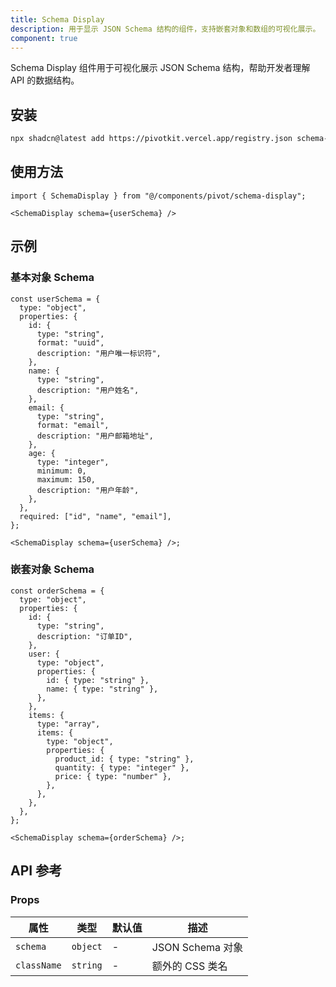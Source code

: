 ```yaml
---
title: Schema Display
description: 用于显示 JSON Schema 结构的组件，支持嵌套对象和数组的可视化展示。
component: true
---
```


Schema Display 组件用于可视化展示 JSON Schema 结构，帮助开发者理解 API 的数据结构。

<ComponentPreview name="schema-display-demo" />

## 安装

```bash
npx shadcn@latest add https://pivotkit.vercel.app/registry.json schema-display
```

## 使用方法

```tsx
import { SchemaDisplay } from "@/components/pivot/schema-display";
```

```tsx
<SchemaDisplay schema={userSchema} />
```

## 示例

### 基本对象 Schema

```tsx
const userSchema = {
  type: "object",
  properties: {
    id: {
      type: "string",
      format: "uuid",
      description: "用户唯一标识符",
    },
    name: {
      type: "string",
      description: "用户姓名",
    },
    email: {
      type: "string",
      format: "email",
      description: "用户邮箱地址",
    },
    age: {
      type: "integer",
      minimum: 0,
      maximum: 150,
      description: "用户年龄",
    },
  },
  required: ["id", "name", "email"],
};

<SchemaDisplay schema={userSchema} />;
```

### 嵌套对象 Schema

```tsx
const orderSchema = {
  type: "object",
  properties: {
    id: {
      type: "string",
      description: "订单ID",
    },
    user: {
      type: "object",
      properties: {
        id: { type: "string" },
        name: { type: "string" },
      },
    },
    items: {
      type: "array",
      items: {
        type: "object",
        properties: {
          product_id: { type: "string" },
          quantity: { type: "integer" },
          price: { type: "number" },
        },
      },
    },
  },
};

<SchemaDisplay schema={orderSchema} />;
```

## API 参考

### Props

| 属性        | 类型     | 默认值 | 描述             |
| ----------- | -------- | ------ | ---------------- |
| `schema`    | `object` | -      | JSON Schema 对象 |
| `className` | `string` | -      | 额外的 CSS 类名  |
